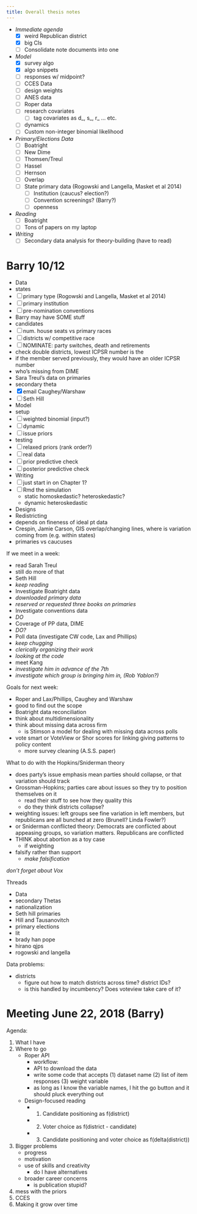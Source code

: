 ```yaml
---
title: Overall thesis notes
---
```



- *Immediate agenda*
  - [x] weird Republican district
  - [x] big CIs
  - [ ] Consolidate note documents into one
- *Model*
  - [x] survey algo
  - [x] algo snippets
  - [ ] responses w/ midpoint?
  - [ ] CCES Data
  - [ ] design weights
  - [ ] ANES data
  - [ ] Roper data
  - [ ] research covariates
    - [ ] tag covariates as d_, s_, r_ ... etc.
  - [ ] dynamics
  - [ ] Custom non-integer binomial likelihood
- *Primary/Elections Data*
  - [ ] Boatright
  - [ ] New Dime
  - [ ] Thomsen/Treul
  - [ ] Hassel
  - [ ] Hernson
  - [ ] Overlap
  - [ ] State primary data (Rogowski and Langella, Masket et al 2014)
    - [ ] Institution (caucus? election?)
    - [ ] Convention screenings? (Barry?)
    - [ ] openness
- *Reading*
  - [ ] Boatright
  - [ ] Tons of papers on my laptop
- *Writing*
  - [ ] Secondary data analysis for theory-building (have to read)



# Barry 10/12

- Data
 + states
  * [ ] primary type (Rogowski and Langella, Masket et al 2014)
  * [ ] primary institution
  * [ ] pre-nomination conventions
   - Barry may have SOME stuff
 + candidates
  * [ ] num. house seats vs primary races
  * [ ] districts w/ competitive race
  * [ ] NOMINATE: party switches, death and retirements
   - check double districts, lowest ICPSR number is the 
   - if the member served previously, they would have an older ICPSR number
   - who's missing from DIME
   - Sara Treul's data on primaries
 + secondary theta
  * [x] email Caughey/Warshaw
  * [ ] Seth Hill
- Model
 + setup
  * [ ] weighted binomial (input?)
  * [ ] dynamic
  * [ ] issue priors
 + testing
  * [ ] relaxed priors (rank order?)
  * [ ] real data
  * [ ] prior predictive check
  * [ ] posterior predictive check
- Writing
 + [ ] just start in on Chapter 1?
 + [ ] Rmd the simulation
   + static homoskedastic? heteroskedastic?
   + dynamic heteroskedastic
- Designs
 + Redistricting
  * depends on fineness of ideal pt data
  * Crespin, Jamie Carson, GIS overlap/changing lines, where is variation coming from (e.g. within states)
 + primaries vs caucuses


If we meet in a week: 

- read Sarah Treul
 + still do more of that
- Seth Hill
 + *keep reading*
- Investigate Boatright data
 + *downloaded primary data*
 + *reserved or requested three books on primaries*
- Investigate conventions data
 + *DO*
- Coverage of PP data, DIME
 + *DO?*
- Poll data (investigate CW code, Lax and Phillips)
 + *keep chugging*
 + *clerically organizing their work*
 + *looking at the code*
- meet Kang
 + *investigate him in advance of the 7th*
 + *investigate which group is bringing him in, (Rob Yablon?)*


Goals for next week:

- Roper and Lax/Phillips, Caughey and Warshaw
 + good to find out the scope
- Boatright data reconciliation
- think about multidimensionality
- think about missing data across firm
  + is Stimson a model for dealing with missing data across polls
- vote smart or VoteView or Shor scores for linking giving patterns to policy content
  + more survey cleaning (A.S.S. paper)


What to do with the Hopkins/Sniderman theory

- does party's issue emphasis mean parties should collapse, or that variation should track
- Grossman-Hopkins; parties care about issues so they try to position themselves on it
  + read their stuff to see how they quality this
  + do they think districts collapse?
- weighting issues: left groups see fine variation in left members, but republicans are all bunched at zero (Brunell? Linda Fowler?)
- or Sniderman conflicted theory: Democrats are conflicted about appeasing groups, so variation matters. Republicans are conflicted
- THINK about abortion as a toy case
  + if weighting
- falsify rather than support
  + *make falsification*


*don't forget about Vox*




Threads

- Data
 + secondary Thetas
  * nationalization
  * Seth hill primaries
  * Hill and Tausanovitch
 + primary elections
- lit
 + brady han pope
 + hirano qjps
 + rogowski and langella


Data problems:

- districts
  + figure out how to match districts across time? district IDs?
  + is this handled by incumbency? Does voteview take care of it?



# Meeting June 22, 2018 (Barry)

Agenda:

1. What I have
2. Where to go
    - Roper API
      + workflow: 
      + API to download the data
      + write some code that accepts (1) dataset name (2) list of item responses (3) weight variable
      + as long as I know the variable names, I hit the go button and it should pluck everything out 
    - Design-focused reading
      + (1) Candidate positioning as f(district)
      + (2) Voter choice as f(district - candidate)
      + (3) Candidate positioning and voter choice as f(delta(district))
3. Bigger problems
    - progress
    - motivation
    - use of skills and creativity
      + do I have alternatives
    - broader career concerns
      + is publication stupid?


1. mess with the priors
2. CCES 
3. Making it grow over time






